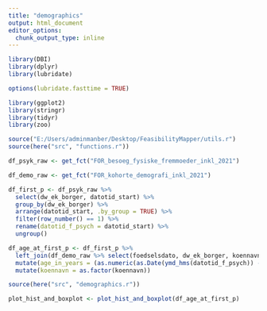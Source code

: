 ```yaml
---
title: "demographics"
output: html_document
editor_options: 
  chunk_output_type: inline
---
```


```r
library(DBI)
library(dplyr)
library(lubridate)

options(lubridate.fasttime = TRUE)

library(ggplot2)
library(stringr)
library(tidyr)
library(zoo)

source("E:/Users/adminmanber/Desktop/FeasibilityMapper/utils.r")
source(here("src", "functions.r"))
```

```r
df_psyk_raw <- get_fct("FOR_besoeg_fysiske_fremmoeder_inkl_2021")
```

```r
df_demo_raw <- get_fct("FOR_kohorte_demografi_inkl_2021")
```

```r
df_first_p <- df_psyk_raw %>%
  select(dw_ek_borger, datotid_start) %>%
  group_by(dw_ek_borger) %>%
  arrange(datotid_start, .by_group = TRUE) %>%
  filter(row_number() == 1) %>%
  rename(datotid_f_psych = datotid_start) %>%
  ungroup()
```


```r
df_age_at_first_p <- df_first_p %>%
  left_join(df_demo_raw %>% select(foedselsdato, dw_ek_borger, koennavn)) %>%
  mutate(age_in_years = (as.numeric(as.Date(ymd_hms(datotid_f_psych)) - ymd(foedselsdato))) / 365.25) %>%
  mutate(koennavn = as.factor(koennavn))
```

```r
source(here("src", "demographics.r"))

plot_hist_and_boxplot <- plot_hist_and_boxplot(df_age_at_first_p)
```

